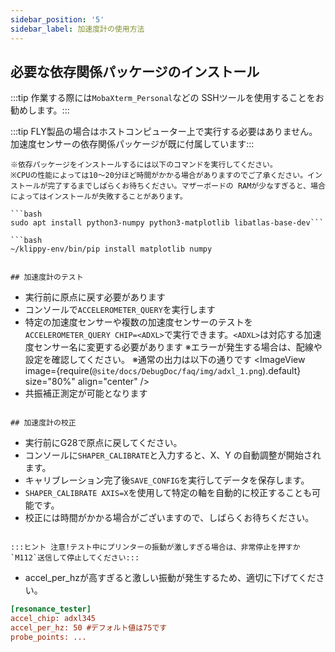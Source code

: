 ```yaml
---
sidebar_position: '5'
sidebar_label: 加速度計の使用方法
---
```



## 必要な依存関係パッケージのインストール

:::tip 作業する際には`MobaXterm_Personal`などの SSHツールを使用することをお勧めします。:::

:::tip FLY製品の場合はホストコンピューター上で実行する必要はありません。加速度センサーの依存関係パッケージが既に付属しています:::

```
※依存パッケージをインストールするには以下のコマンドを実行してください。
※CPUの性能によっては10～20分ほど時間がかかる場合がありますのでご了承ください。インストールが完了するまでしばらくお待ちください。マザーボードの RAMが少なすぎると、場合によってはインストールが失敗することがあります。

```bash
sudo apt install python3-numpy python3-matplotlib libatlas-base-dev```

```bash
~/klippy-env/bin/pip install matplotlib numpy
```
```

## 加速度計のテスト

```
* 実行前に原点に戻す必要があります
* コンソールで`ACCELEROMETER_QUERY`を実行します
* 特定の加速度センサーや複数の加速度センサーのテストを`ACCELEROMETER_QUERY CHIP=<ADXL>`で実行できます。`<ADXL>`は対応する加速度センサー名に変更する必要があります
※エラーが発生する場合は、配線や設定を確認してください。
※通常の出力は以下の通りです
<ImageView image={require(`@site/docs/DebugDoc/faq/img/adxl_1.png`).default} size="80%" align="center" />
* 共振補正測定が可能となります
```

## 加速度計の校正

```
* 実行前にG28で原点に戻してください。
* コンソールに`SHAPER_CALIBRATE`と入力すると、X、Y の自動調整が開始されます。
* キャリブレーション完了後`SAVE_CONFIG`を実行してデータを保存します。
* `SHAPER_CALIBRATE AXIS=X`を使用して特定の軸を自動的に校正することも可能です。
* 校正には時間がかかる場合がございますので、しばらくお待ちください。
```

:::ヒント 注意!テスト中にプリンターの振動が激しすぎる場合は、非常停止を押すか`M112`送信して停止してください:::

```
* accel_per_hzが高すぎると激しい振動が発生するため、適切に下げてください。

```cfg
[resonance_tester]
accel_chip: adxl345
accel_per_hz: 50 #デフォルト値は75です
probe_points: ...
```
```

